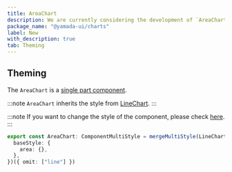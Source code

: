 ```yaml
---
title: AreaChart
description: We are currently considering the development of `AreaChart`.
package_name: "@yamada-ui/charts"
label: New
with_description: true
tab: Theming
---
```


## Theming

The `AreaChart` is a [single part component](/styled-system/theming/component-style#single-part-components).

:::note
`AreaChart` inherits the style from [LineChart](/components/feedback/line-chart).
:::

:::note
If you want to change the style of the component, please check [here](/styled-system/theming/customize-theme#changing-the-style-of-components).
:::

```ts
export const AreaChart: ComponentMultiStyle = mergeMultiStyle(LineChart, {
  baseStyle: {
    area: {},
  },
})({ omit: ["line"] })
```
